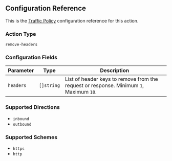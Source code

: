## Configuration Reference

This is the [Traffic Policy](/docs/http/traffic-policy/) configuration
reference for this action.

### Action Type

`remove-headers`

### Configuration Fields

| Parameter | Type       | Description                                                                            |
| --------- | ---------- | -------------------------------------------------------------------------------------- |
| `headers` | `[]string` | List of header keys to remove from the request or response. Minimum `1`, Maximum `10`. |

### Supported Directions

- `inbound`
- `outbound`

### Supported Schemes

- `https`
- `http`
